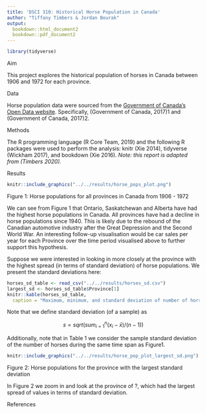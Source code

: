 ```yaml
---
title: 'DSCI 310: Historical Horse Population in Canada'
author: "Tiffany Timbers & Jordan Bourak"
output:
  bookdown::html_document2
  bookdown::pdf_document2
---
```


```r
library(tidyverse)
```

Aim

This project explores the historical population of horses in Canada between 1906 and 1972 for each province.

Data

Horse population data were sourced from the [Government of Canada's Open Data website](http://open.canada.ca/en/open-data). Specifically, (Government of Canada, 2017)1 and (Government of Canada, 2017)2.

Methods

The R programming language (R Core Team, 2019) and the following R packages were used to perform the analysis: knitr (Xie 2014), tidyverse (Wickham 2017), and bookdown (Xie 2016). *Note: this report is adapted from (Timbers 2020).*

Results

```r
knitr::include_graphics("../../results/horse_pops_plot.png")
```

Figure 1: Horse populations for all provinces in Canada from 1906 - 1972

We can see from Figure 1 that Ontario, Saskatchewan and Alberta have had the highest horse populations in Canada. All provinces have had a decline in horse populations since 1940. This is likely due to the rebound of the Canadian automotive industry after the Great Depression and the Second World War. An interesting follow-up visualisation would be car sales per year for each Province over the time period visualised above to further support this hypothesis.

Suppose we were interested in looking in more closely at the province with the highest spread (in terms of standard deviation) of horse populations. We present the standard deviations here:

```r
horses_sd_table <- read_csv("../../results/horses_sd.csv")
largest_sd <- horses_sd_table$Province[1]
knitr::kable(horses_sd_table,
  caption = "Maximum, minimum, and standard deviation of number of horses for each province between 1940 - 1972")
```

Note that we define standard deviation (of a sample) as

$$s = sqrt( sum_{i = 1}^n(x_i - \bar{x}) / (n-1))$$

Additionally, note that in Table 1 we consider the sample standard deviation of the number of horses during the same time span as Figure1.

```r
knitr::include_graphics("../../results/horse_pop_plot_largest_sd.png")
```

Figure 2: Horse populations for the province with the largest standard deviation

In Figure 2 we zoom in and look at the province of ?, which had the largest spread of values in terms of standard deviation.

References
